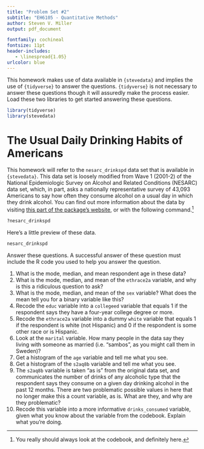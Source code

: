 ```yaml
---
title: "Problem Set #2"
subtitle: "EH6105 - Quantitative Methods"
author: Steven V. Miller
output: pdf_document

fontfamily: cochineal
fontsize: 11pt
header-includes:
   - \linespread{1.05}
urlcolor: blue
---
```


This homework makes use of data available in `{stevedata}` and implies the use of `{tidyverse}` to answer the questions. `{tidyverse}` is not necessary to answer these questions though it will assuredly make the process easier. Load these two libraries to get started answering these questions.

```r
library(tidyverse)
library(stevedata)
```


# The Usual Daily Drinking Habits of Americans

This homework will refer to the `nesarc_drinkspd` data set that is available in `{stevedata}`. This data set is loosely modified from Wave 1 (2001-2) of the National Epidemiologic Survey on Alcohol and Related Conditions (NESARC) data set, which, in part, asks a nationally representative survey of 43,093 Americans to say how often they consume alcohol on a usual day in which they drink alcohol. You can find out more information about the data by visiting [this part of the package's website](http://svmiller.com/stevedata/reference/nesarc_drinkspd.html), or with the following command.[^anotherhint]

```r
?nesarc_drinkspd
```


Here's a little preview of these data.

```r
nesarc_drinkspd
```

Answer these questions. A successful answer of these question must include the R code you used to help you answer the question.

1. What is the mode, median, and mean respondent age in these data?
2. What is the mode, median, and mean of the `ethrace2a` variable, and why is this a ridiculous question to ask?
3. What is the mode, median, and mean of the `sex` variable? What does the mean tell you for a binary variable like this?
4. Recode the `educ` variable into a `collegeed` variable that equals 1 if the respondent says they have a four-year college degree or more.
5. Recode the `ethrace2a` variable into a dummy `white` variable that equals 1 if the respondent is white (not Hispanic) and 0 if the respondent is some other race or is Hispanic.
6. Look at the `marital` variable. How many people in the data say they living with someone as married (i.e. "sambos", as you might call them in Sweden)?
7. Get a histogram of the `age` variable and tell me what you see.
6. Get a histogram of the `s2aq8b` variable and tell me what you see.
7. The `s2aq8b` variable is taken "as is" from the original data set, and communicates the number of drinks of any alcoholic type that the respondent says they consume on a given day drinking alcohol in the past 12 months. There are two problematic possible values in here that no longer make this a count variable, as is. What are they, and why are they problematic?
8.  Recode this variable into a more informative `drinks_consumed` variable, given what you know about the variable from the codebook. Explain what you're doing.


[^anotherhint]: You really should always look at the codebook, and definitely here.